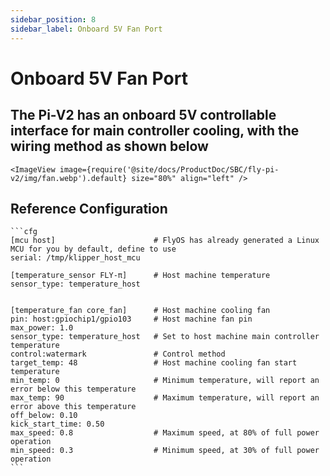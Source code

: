 ```yaml
---
sidebar_position: 8
sidebar_label: Onboard 5V Fan Port
---
```


# Onboard 5V Fan Port

## The Pi-V2 has an onboard 5V controllable interface for main controller cooling, with the wiring method as shown below
    <ImageView image={require('@site/docs/ProductDoc/SBC/fly-pi-v2/img/fan.webp').default} size="80%" align="left" />


## Reference Configuration

    ```cfg
    [mcu host]                      # FlyOS has already generated a Linux MCU for you by default, define to use          
    serial: /tmp/klipper_host_mcu 

    [temperature_sensor FLY-π]      # Host machine temperature
    sensor_type: temperature_host


    [temperature_fan core_fan]      # Host machine cooling fan
    pin: host:gpiochip1/gpio103     # Host machine fan pin
    max_power: 1.0
    sensor_type: temperature_host   # Set to host machine main controller temperature
    control:watermark               # Control method
    target_temp: 48                 # Host machine cooling fan start temperature
    min_temp: 0                     # Minimum temperature, will report an error below this temperature
    max_temp: 90                    # Maximum temperature, will report an error above this temperature
    off_below: 0.10
    kick_start_time: 0.50
    max_speed: 0.8                  # Maximum speed, at 80% of full power operation
    min_speed: 0.3                  # Minimum speed, at 30% of full power operation
    ```